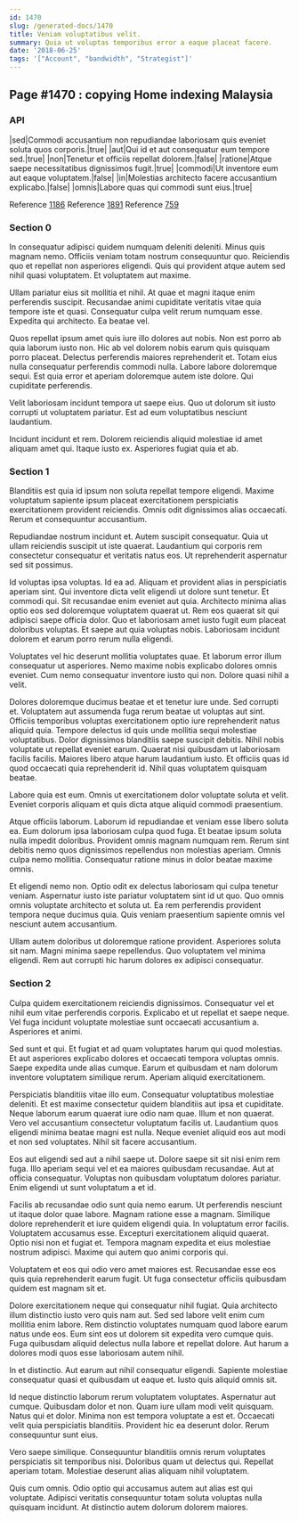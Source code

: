 ```yaml
---
id: 1470
slug: /generated-docs/1470
title: Veniam voluptatibus velit.
summary: Quia ut voluptas temporibus error a eaque placeat facere.
date: '2018-06-25'
tags: '["Account", "bandwidth", "Strategist"]'
---
```


## Page #1470 : copying Home indexing Malaysia
### API

|sed|Commodi accusantium non repudiandae laboriosam quis eveniet soluta quos corporis.|true|
|aut|Qui id et aut consequatur eum tempore sed.|true|
|non|Tenetur et officiis repellat dolorem.|false|
|ratione|Atque saepe necessitatibus dignissimos fugit.|true|
|commodi|Ut inventore eum aut eaque voluptatem.|false|
|in|Molestias architecto facere accusantium explicabo.|false|
|omnis|Labore quas qui commodi sunt eius.|true|

Reference [1186](/1186)
Reference [1891](/1891)
Reference [759](/759)


### Section 0
In consequatur adipisci quidem numquam deleniti deleniti. Minus quis magnam nemo. Officiis veniam totam nostrum consequuntur quo. Reiciendis quo et repellat non asperiores eligendi. Quis qui provident atque autem sed nihil quasi voluptatem. Et voluptatem aut maxime.
 Ullam pariatur eius sit mollitia et nihil. At quae et magni itaque enim perferendis suscipit. Recusandae animi cupiditate veritatis vitae quia tempore iste et quasi. Consequatur culpa velit rerum numquam esse. Expedita qui architecto. Ea beatae vel.
 Quos repellat ipsum amet quis iure illo dolores aut nobis. Non est porro ab quia laborum iusto non. Hic ab vel dolorem nobis earum quis quisquam porro placeat. Delectus perferendis maiores reprehenderit et.
Totam eius nulla consequatur perferendis commodi nulla. Labore labore doloremque sequi. Est quia error et aperiam doloremque autem iste dolore. Qui cupiditate perferendis.
 Velit laboriosam incidunt tempora ut saepe eius. Quo ut dolorum sit iusto corrupti ut voluptatem pariatur. Est ad eum voluptatibus nesciunt laudantium.
 Incidunt incidunt et rem. Dolorem reiciendis aliquid molestiae id amet aliquam amet qui. Itaque iusto ex. Asperiores fugiat quia et ab.
### Section 1
Blanditiis est quia id ipsum non soluta repellat tempore eligendi. Maxime voluptatum sapiente ipsum placeat exercitationem perspiciatis exercitationem provident reiciendis. Omnis odit dignissimos alias occaecati. Rerum et consequuntur accusantium.
 Repudiandae nostrum incidunt et. Autem suscipit consequatur. Quia ut ullam reiciendis suscipit ut iste quaerat. Laudantium qui corporis rem consectetur consequatur et veritatis natus eos. Ut reprehenderit aspernatur sed sit possimus.
 Id voluptas ipsa voluptas. Id ea ad. Aliquam et provident alias in perspiciatis aperiam sint. Qui inventore dicta velit eligendi ut dolore sunt tenetur. Et commodi qui. Sit recusandae enim eveniet aut quia.
Architecto minima alias optio eos sed doloremque voluptatem quaerat ut. Rem eos quaerat sit qui adipisci saepe officia dolor. Quo et laboriosam amet iusto fugit eum placeat doloribus voluptas. Et saepe aut quia voluptas nobis. Laboriosam incidunt dolorem et earum porro rerum nulla eligendi.
 Voluptates vel hic deserunt mollitia voluptates quae. Et laborum error illum consequatur ut asperiores. Nemo maxime nobis explicabo dolores omnis eveniet. Cum nemo consequatur inventore iusto qui non. Dolore quasi nihil a velit.
 Dolores doloremque ducimus beatae et et tenetur iure unde. Sed corrupti et. Voluptatem aut assumenda fuga rerum beatae ut voluptas aut sint. Officiis temporibus voluptas exercitationem optio iure reprehenderit natus aliquid quia. Tempore delectus id quis unde mollitia sequi molestiae voluptatibus. Dolor dignissimos blanditiis saepe suscipit debitis.
Nihil nobis voluptate ut repellat eveniet earum. Quaerat nisi quibusdam ut laboriosam facilis facilis. Maiores libero atque harum laudantium iusto. Et officiis quas id quod occaecati quia reprehenderit id. Nihil quas voluptatem quisquam beatae.
 Labore quia est eum. Omnis ut exercitationem dolor voluptate soluta et velit. Eveniet corporis aliquam et quis dicta atque aliquid commodi praesentium.
 Atque officiis laborum. Laborum id repudiandae et veniam esse libero soluta ea. Eum dolorum ipsa laboriosam culpa quod fuga. Et beatae ipsum soluta nulla impedit doloribus. Provident omnis magnam numquam rem.
Rerum sint debitis nemo quos dignissimos repellendus non molestias aperiam. Omnis culpa nemo mollitia. Consequatur ratione minus in dolor beatae maxime omnis.
 Et eligendi nemo non. Optio odit ex delectus laboriosam qui culpa tenetur veniam. Aspernatur iusto iste pariatur voluptatem sint id ut quo. Quo omnis omnis voluptate architecto et soluta ut. Ea rem perferendis provident tempora neque ducimus quia. Quis veniam praesentium sapiente omnis vel nesciunt autem accusantium.
 Ullam autem doloribus ut doloremque ratione provident. Asperiores soluta sit nam. Magni minima saepe repellendus. Quo voluptatem vel minima eligendi. Rem aut corrupti hic harum dolores ex adipisci consequatur.
### Section 2
Culpa quidem exercitationem reiciendis dignissimos. Consequatur vel et nihil eum vitae perferendis corporis. Explicabo et ut repellat et saepe neque. Vel fuga incidunt voluptate molestiae sunt occaecati accusantium a. Asperiores et animi.
 Sed sunt et qui. Et fugiat et ad quam voluptates harum qui quod molestias. Et aut asperiores explicabo dolores et occaecati tempora voluptas omnis. Saepe expedita unde alias cumque. Earum et quibusdam et nam dolorum inventore voluptatem similique rerum. Aperiam aliquid exercitationem.
 Perspiciatis blanditiis vitae illo eum. Consequatur voluptatibus molestiae deleniti. Et est maxime consectetur quidem blanditiis aut ipsa et cupiditate. Neque laborum earum quaerat iure odio nam quae. Illum et non quaerat. Vero vel accusantium consectetur voluptatum facilis ut.
Laudantium quos eligendi minima beatae magni est nulla. Neque eveniet aliquid eos aut modi et non sed voluptates. Nihil sit facere accusantium.
 Eos aut eligendi sed aut a nihil saepe ut. Dolore saepe sit sit nisi enim rem fuga. Illo aperiam sequi vel et ea maiores quibusdam recusandae. Aut at officia consequatur. Voluptas non quibusdam voluptatum dolores pariatur. Enim eligendi ut sunt voluptatum a et id.
 Facilis ab recusandae odio sunt quia nemo earum. Ut perferendis nesciunt ut itaque dolor quae labore. Magnam ratione esse a magnam. Similique dolore reprehenderit et iure quidem eligendi quia. In voluptatum error facilis. Voluptatem accusamus esse.
Excepturi exercitationem aliquid quaerat. Optio nisi non et fugiat et. Tempora magnam expedita et eius molestiae nostrum adipisci. Maxime qui autem quo animi corporis qui.
 Voluptatem et eos qui odio vero amet maiores est. Recusandae esse eos quis quia reprehenderit earum fugit. Ut fuga consectetur officiis quibusdam quidem est magnam sit et.
 Dolore exercitationem neque qui consequatur nihil fugiat. Quia architecto illum distinctio iusto vero quis nam aut. Sed sed labore velit enim cum mollitia enim labore.
Rem distinctio voluptates numquam quod labore earum natus unde eos. Eum sint eos ut dolorem sit expedita vero cumque quis. Fuga quibusdam aliquid delectus nulla labore et repellat dolore. Aut harum a dolores modi quos esse laboriosam autem nihil.
 In et distinctio. Aut earum aut nihil consequatur eligendi. Sapiente molestiae consequatur quasi et quibusdam ut eaque et. Iusto quis aliquid omnis sit.
 Id neque distinctio laborum rerum voluptatem voluptates. Aspernatur aut cumque. Quibusdam dolor et non.
Quam iure ullam modi velit quisquam. Natus qui et dolor. Minima non est tempora voluptate a est et. Occaecati velit quia perspiciatis blanditiis. Provident hic ea deserunt dolor. Rerum consequuntur sunt eius.
 Vero saepe similique. Consequuntur blanditiis omnis rerum voluptates perspiciatis sit temporibus nisi. Doloribus quam ut delectus qui. Repellat aperiam totam. Molestiae deserunt alias aliquam nihil voluptatem.
 Quis cum omnis. Odio optio qui accusamus autem aut alias est qui voluptate. Adipisci veritatis consequuntur totam soluta voluptas nulla quisquam incidunt. At distinctio autem dolorum dolorem maiores.
